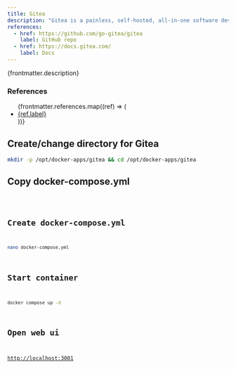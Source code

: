 ```yaml
---
title: Gitea
description: "Gitea is a painless, self-hosted, all-in-one software development service. It includes Git hosting, code review, team collaboration, package registry and CI/CD. It is similar to GitHub, Bitbucket and GitLab."
references:
  - href: https://github.com/go-gitea/gitea
    label: GitHub repo
  - href: https://docs.gitea.com/
    label: Docs
---
```



<p>{frontmatter.description}</p>

### References

<ul>
  {frontmatter.references.map((ref) => (
    <li>
      <a href={ref.href}>{ref.label}</a>
    </li>
  ))}
</ul>

## Create/change directory for Gitea

```sh
mkdir -p /opt/docker-apps/gitea && cd /opt/docker-apps/gitea
```

## Copy docker-compose.yml

<Code lang="yml" title="docker-compose.yml" code={yaml} />

## Create docker-compose.yml

```sh
nano docker-compose.yml
```

## Start container

```sh
docker compose up -d
```

## Open web ui

[http://localhost:3001](http://localhost:3001)
